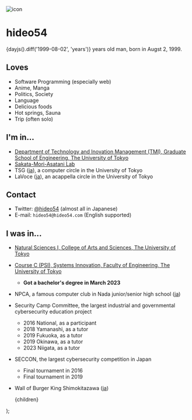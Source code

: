 
<div className='text-center'>
    <img
        src='https://img.hideo54.com/icons/real.png'
        alt='icon'
        width={200}
        height={200}
        className='rounded-full mx-auto my-4'
    />
    <h1 className='text-4xl font-bold my-4'>
        hideo54
    </h1>
    <p>
        {dayjs().diff('1999-08-02', 'years')} years old man, born in Augst 2, 1999.
    </p>
</div>

## Loves

* Software Programming (especially web)
* Anime, Manga
* Politics, Society
* Language
* Delicious foods
* Hot springs, Sauna
* Trip (often solo)

## I'm in...

* [Department of Technology and Inovation Management (TMI), Graduate School of Engineering, The University of Tokyo](https://tmi.t.u-tokyo.ac.jp/en/)
* [Sakata-Mori-Asatani Lab](https://www.sakatalab.t.u-tokyo.ac.jp/)
* TSG ([ja](https://tsg.ne.jp/)), a computer circle in the University of Tokyo
* LaVoce ([ja](https://www.lavoce.jp/)), an acappella circle in the University of Tokyo

## Contact

* Twitter: [@hideo54](https://twitter.com/hideo54) (almost all in Japanese)
* E-mail: `hideo54@hideo54.com` (English supported)

## I was in...

* [Natural Sciences I, College of Arts and Sciences, The University of Tokyo](https://www.c.u-tokyo.ac.jp/eng_site/)
* [Course C (PSI), Systems Innovation, Faculty of Engineering, The University of Tokyo](https://www.si.t.u-tokyo.ac.jp/guide/en/)
    * **Got a bachelor's degree in March 2023**
* NPCA, a famous computer club in Nada junior/senior high school ([ja](https://www.npca.jp/))
* Security Camp Committee, the largest industrial and governmental cybersecurity education project
    * 2016 National, as a participant
    * 2018 Yamanashi, as a tutor
    * 2019 Fukuoka, as a tutor
    * 2019 Okinawa, as a tutor
    * 2023 Niigata, as a tutor
* SECCON, the largest cybersecurity competition in Japan
    * Final tournament in 2016
    * Final tournament in 2019
* Wall of Burger King Shimokitazawa ([ja](https://twitter.com/hideo54/status/1204218275233558528))

    <Layout showGoTop={false}>
        {children}
    </Layout>
);
